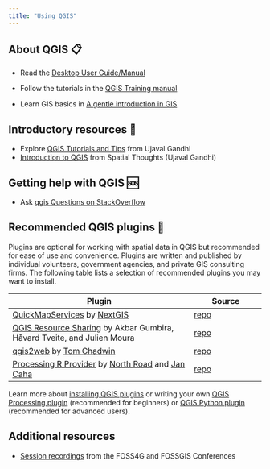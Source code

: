 ```yaml
---
title: "Using QGIS"
---
```


## **About QGIS 📋**

-   Read the [Desktop User Guide/Manual](https://docs.qgis.org/3.22/en/docs/user_manual)

-   Follow the tutorials in the [QGIS Training manual](https://docs.qgis.org/3.22/en/docs/training_manual/)

-   Learn GIS basics in [A gentle introduction in GIS](https://docs.qgis.org/3.22/en/docs/gentle_gis_introduction)

## **Introductory resources 🐣**

-   Explore [QGIS Tutorials and Tips](https://www.qgistutorials.com/en/index.html) from Ujaval Gandhi
-   [Introduction to QGIS](https://spatialthoughts.com/courses/introduction-to-qgis/) from Spatial Thoughts (Ujaval Gandhi)

## **Getting help with QGIS 🆘**

-   Ask [qgis Questions on StackOverflow](https://stackoverflow.com/tags/qgis)

## **Recommended QGIS plugins 🔌**

Plugins are optional for working with spatial data in QGIS but recommended for ease of use and convenience. Plugins are written and published by individual volunteers, government agencies, and private GIS consulting firms. The following table lists a selection of recommended plugins you may want to install.

| **Plugin**                                                                                                                                                             | **Source**                                                         |
|------------------------------------------------------------------------------------------------------------------------------------------------------------------------|--------------------------------------------------------------------|
| [QuickMapServices](https://qms.nextgis.com/) by [NextGIS](https://nextgis.com/)                                                                                        | [repo](https://github.com/nextgis/quickmapservices)                |
| [QGIS Resource Sharing](https://plugins.qgis.org/plugins/qgis_resource_sharing/) by Akbar Gumbira, Håvard Tveite, and Julien Moura                                     | [repo](https://github.com/QGIS-Contribution/QGIS-ResourceSharing/) |
| [qgis2web](https://github.com/tomchadwin/qgis2web) by [Tom Chadwin](https://tom.chadw.in/)                                                                             | [repo](https://github.com/tomchadwin/qgis2web)                     |
| [Processing R Provider](https://north-road.github.io/qgis-processing-r/) by [North Road](https://twitter.com/northroadgeo) and [Jan Caha](https://twitter.com/cahik13) | [repo](https://github.com/north-road/qgis-processing-r)            |

::: callout-tip
Learn more about [installing QGIS plugins](https://docs.qgis.org/3.4/en/docs/training_manual/qgis_plugins/fetching_plugins.html) or writing your own [QGIS Processing plugin](https://www.qgistutorials.com/en/docs/3/building_a_python_plugin.html) (recommended for beginners) or [QGIS Python plugin](https://www.qgistutorials.com/en/docs/3/processing_python_plugin.html) (recommended for advanced users).
:::

## Additional resources

-   [Session recordings](https://wiki.osgeo.org/wiki/TIB) from the FOSS4G and FOSSGIS Conferences
